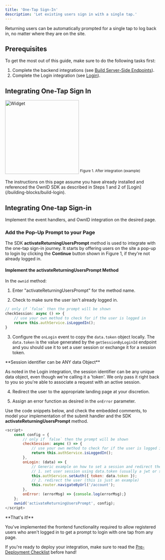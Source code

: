 ```yaml
---
title: 'One-Tap Sign-In'
description: 'Let existing users sign in with a single tap.'
---
```


Returning users can be automatically prompted for a single tap to log back in, no matter where they are on the site.
 
## Prerequisites
To get the most out of this guide, make sure to do the following tasks first: 

1. Complete the backend integrations (see [Build Server-Side Endpoints](/building-blocks/build-server-endpoints)).
2. Complete the Login integration (see [Login](/building-blocks/build-login)). 

## Integrating One-Tap Sign In

<img
  width="240"
  src="/images/returning-user.png"
  alt="Widget"
  />
<sup>Figure 1. After integration (example)</sup>

<Note>
The instructions on this page assume you have already installed and referenced the OwnID SDK as described in Steps 1 and 2 of [Login](/building-blocks/build-login).
</Note>

## Integrating One-tap Sign-in

Implement the event handlers, and OwnID integration on the desired page.

### Add the Pop-Up Prompt to your Page

The SDK **activateReturningUsersPrompt** method is used to integrate with the one-tap sign-in journey. It starts by offering users on the site a pop-up to login by clicking the **Continue** button shown in Figure 1, if they're not already logged in.  

#### Implement the **activateReturningUsersPrompt** Method

In the `ownid` method:

1. Enter "activateReturningUsersPrompt" for the method name. 

2. Check to make sure the user isn't already logged in.
```Javascript Show prompt only to logged out users 
// only if `false` then the prompt will be shown 
checkSession: async () => { 
    // use your own method to check for if the user is logged in
    return this.authService.isLoggedIn(); 
}
```
3. Configure the `onLogin` event to copy the `data.token` object locally. The `data.token` is the value generated by the `getSessionByLoginId` endpoint and you should use it to set a user session or exchange it for a session token.

<Note>
**Session identifier can be ANY data Object**

As noted in the Login integration, the session identifier can be any unique data object, even though we're calling it a 'token'. We only pass it right back to you so you're able to associate a request with an active session.
</Note>

4. Redirect the user to the appropriate landing page at your discretion.

5. Assign an error function as desired in the `onError` parameter.

Use the code snippets below, and check the embedded comments, to model your implementation of the submit handler and the SDK **activateReturningUsersPrompt** method.  

<CodeGroup>

```javascript Javascript
<script>
    const config = {
        // only if `false` then the prompt will be shown 
        checkSession: async () => {
            // use your own method to check for if the user is logged in
            return this.authService.isLoggedIn();
        },
        onLogin: (data) => {
            // Generic example on how to set a session and redirect the user (use your own!)
            // 1. set user session using data.token (usually a jwt or session token), generated in your backend and sent through the OwnID server
            this.authService.setAuth({ token: data.token });
            // 2. redirect the user (this is just an example)
            this.router.navigateByUrl('/account');
        },
        onError: (errorMsg) => {console.log(errorMsg);}
    };
    ownid('activateReturningUsersPrompt', config);
</script>
```
</CodeGroup>


<Check>
**That's it!** 

You've implemented the frontend functionality required to allow registered users who aren't logged in to get a prompt to login with one tap from any page.

If you're ready to deploy your integration, make sure to read the [Pre-Deployment Checklist](/building-blocks/pre-deployment-checklist) before hand!

</Check>

<NextStepsSnippet/>


</CardGroup>
